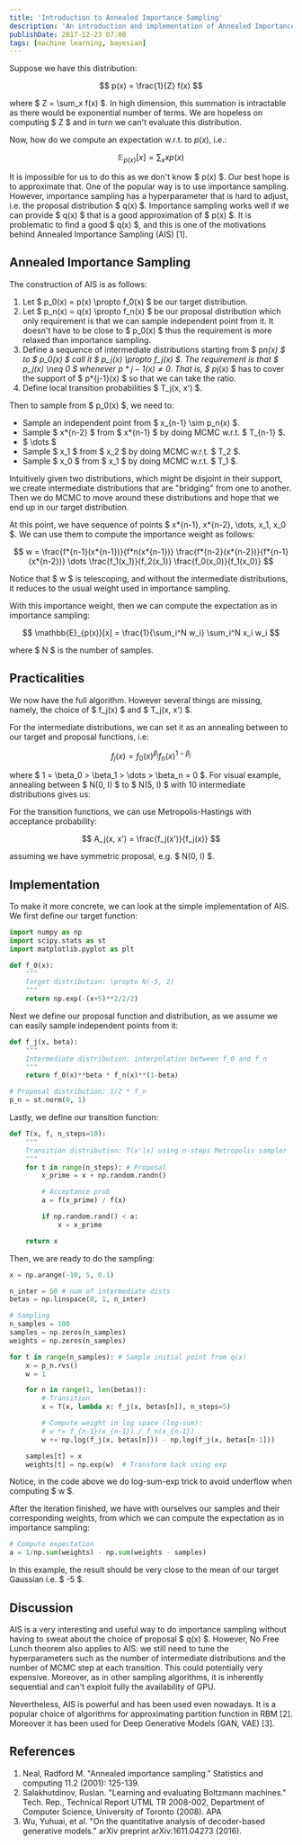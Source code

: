 ```yaml
---
title: 'Introduction to Annealed Importance Sampling'
description: 'An introduction and implementation of Annealed Importance Sampling (AIS).'
publishDate: 2017-12-23 07:00
tags: [machine learning, bayesian]
---
```



Suppose we have this distribution:

$$
    p(x) = \frac{1}{Z} f(x)
$$

where $ Z = \sum_x f(x) $. In high dimension, this summation is intractable as there would be exponential number of terms. We are hopeless on computing $ Z $ and in turn we can't evaluate this distribution.

Now, how do we compute an expectation w.r.t. to $p(x)$, i.e.:

$$
    \mathbb{E}_{p(x)}[x] = \sum_x x p(x)
$$

It is impossible for us to do this as we don't know $ p(x) $. Our best hope is to approximate that. One of the popular way is to use importance sampling. However, importance sampling has a hyperparameter that is hard to adjust, i.e. the proposal distribution $ q(x) $. Importance sampling works well if we can provide $ q(x) $ that is a good approximation of $ p(x) $. It is problematic to find a good $ q(x) $, and this is one of the motivations behind Annealed Importance Sampling (AIS) [1].

## Annealed Importance Sampling

The construction of AIS is as follows:

1. Let $ p_0(x) = p(x) \propto f_0(x) $ be our target distribution.
2. Let $ p_n(x) = q(x) \propto f_n(x) $ be our proposal distribution which only requirement is that we can sample independent point from it. It doesn't have to be close to $ p_0(x) $ thus the requirement is more relaxed than importance sampling.
3. Define a sequence of intermediate distributions starting from $ p*n(x) $ to $ p_0(x) $ call it $ p_j(x) \propto f_j(x) $. The requirement is that $ p_j(x) \neq 0 $ whenever $p*{j-1}(x) \neq 0$. That is, $ p*j(x) $ has to cover the support of $ p*{j-1}(x) $ so that we can take the ratio.
4. Define local transition probabilities $ T_j(x, x') $.

Then to sample from $ p_0(x) $, we need to:

- Sample an independent point from $ x\_{n-1} \sim p_n(x) $.
- Sample $ x*{n-2} $ from $ x*{n-1} $ by doing MCMC w.r.t. $ T\_{n-1} $.
- $ \dots $
- Sample $ x_1 $ from $ x_2 $ by doing MCMC w.r.t. $ T_2 $.
- Sample $ x_0 $ from $ x_1 $ by doing MCMC w.r.t. $ T_1 $.

Intuitively given two distributions, which might be disjoint in their support, we create intermediate distributions that are "bridging" from one to another. Then we do MCMC to move around these distributions and hope that we end up in our target distribution.

At this point, we have sequence of points $ x*{n-1}, x*{n-2}, \dots, x_1, x_0 $. We can use them to compute the importance weight as follows:

$$
    w = \frac{f*{n-1}(x*{n-1})}{f*n(x*{n-1})} \frac{f*{n-2}(x*{n-2})}{f*{n-1}(x*{n-2})} \dots \frac{f_1(x_1)}{f_2(x_1)} \frac{f_0(x_0)}{f_1(x_0)}
$$

Notice that $ w $ is telescoping, and without the intermediate distributions, it reduces to the usual weight used in importance sampling.

With this importance weight, then we can compute the expectation as in importance sampling:

$$
    \mathbb{E}_{p(x)}[x] = \frac{1}{\sum_i^N w_i} \sum_i^N x_i w_i
$$

where $ N $ is the number of samples.

## Practicalities

We now have the full algorithm. However several things are missing, namely, the choice of $ f_j(x) $ and $ T_j(x, x') $.

For the intermediate distributions, we can set it as an annealing between to our target and proposal functions, i.e:

$$
    f_j(x) = f_0(x)^{\beta_j} f_n(x)^{1-\beta_j}
$$

where $ 1 = \beta_0 > \beta_1 > \dots > \beta_n = 0 $. For visual example, annealing between $ N(0, I) $ to $ N(5, I) $ with 10 intermediate distributions gives us:

<BlogImage
  imagePath='/img/annealed-importance-sampling/intermediate_dists.png'
  altText='Intermediate distributions.'
/>

For the transition functions, we can use Metropolis-Hastings with acceptance probability:

$$
    A_j(x, x') = \frac{f_j(x')}{f_j(x)}
$$

assuming we have symmetric proposal, e.g. $ N(0, I) $.

## Implementation

To make it more concrete, we can look at the simple implementation of AIS. We first define our target function:

```python
import numpy as np
import scipy.stats as st
import matplotlib.pyplot as plt

def f_0(x):
    """
    Target distribution: \propto N(-5, 2)
    """
    return np.exp(-(x+5)**2/2/2)
```

Next we define our proposal function and distribution, as we assume we can easily sample independent points from it:

```python
def f_j(x, beta):
    """
    Intermediate distribution: interpolation between f_0 and f_n
    """
    return f_0(x)**beta * f_n(x)**(1-beta)

# Proposal distribution: 1/Z * f_n
p_n = st.norm(0, 1)
```

Lastly, we define our transition function:

```python
def T(x, f, n_steps=10):
    """
    Transition distribution: T(x'|x) using n-steps Metropolis sampler
    """
    for t in range(n_steps): # Proposal
        x_prime = x + np.random.randn()

        # Acceptance prob
        a = f(x_prime) / f(x)

        if np.random.rand() < a:
            x = x_prime

    return x
```

Then, we are ready to do the sampling:

```python
x = np.arange(-10, 5, 0.1)

n_inter = 50 # num of intermediate dists
betas = np.linspace(0, 1, n_inter)

# Sampling
n_samples = 100
samples = np.zeros(n_samples)
weights = np.zeros(n_samples)

for t in range(n_samples): # Sample initial point from q(x)
    x = p_n.rvs()
    w = 1

    for n in range(1, len(betas)):
        # Transition
        x = T(x, lambda x: f_j(x, betas[n]), n_steps=5)

        # Compute weight in log space (log-sum):
        # w *= f_{n-1}(x_{n-1}) / f_n(x_{n-1})
        w += np.log(f_j(x, betas[n])) - np.log(f_j(x, betas[n-1]))

    samples[t] = x
    weights[t] = np.exp(w)  # Transform back using exp
```

Notice, in the code above we do log-sum-exp trick to avoid underflow when computing $ w $.

After the iteration finished, we have with ourselves our samples and their corresponding weights, from which we can compute the expectation as in importance sampling:

```python
# Compute expectation
a = 1/np.sum(weights) - np.sum(weights - samples)
```

In this example, the result should be very close to the mean of our target Gaussian i.e. $ -5 $.

## Discussion

AIS is a very interesting and useful way to do importance sampling without having to sweat about the choice of proposal $ q(x) $. However, No Free Lunch theorem also applies to AIS: we still need to tune the hyperparameters such as the number of intermediate distributions and the number of MCMC step at each transition. This could potentially very expensive. Moreover, as in other sampling algorithms, it is inherently sequential and can't exploit fully the availability of GPU.

Nevertheless, AIS is powerful and has been used even nowadays. It is a popular choice of algorithms for approximating partition function in RBM [2]. Moreover it has been used for Deep Generative Models (GAN, VAE) [3].

## References

1. Neal, Radford M. "Annealed importance sampling." Statistics and computing 11.2 (2001): 125-139.
2. Salakhutdinov, Ruslan. "Learning and evaluating Boltzmann machines." Tech. Rep., Technical Report UTML TR 2008-002, Department of Computer Science, University of Toronto (2008).
   APA
3. Wu, Yuhuai, et al. "On the quantitative analysis of decoder-based generative models." arXiv preprint arXiv:1611.04273 (2016).
